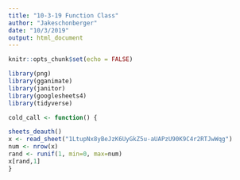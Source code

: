 ```yaml
---
title: "10-3-19 Function Class"
author: "Jakeschonberger"
date: "10/3/2019"
output: html_document
---
```


```r
knitr::opts_chunk$set(echo = FALSE)

library(png)
library(gganimate)
library(janitor)
library(googlesheets4)
library(tidyverse)
```

```r

cold_call <- function() {

sheets_deauth()
x <- read_sheet("1LtupNx8yBeJzK6UyGkZ5u-aUAPzU90K9C4r2RTJwWqg")
num <- nrow(x)
rand <- runif(1, min=0, max=num)
x[rand,1]
}
```